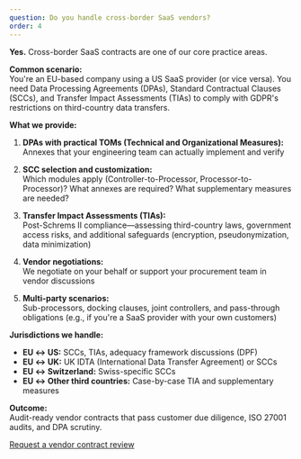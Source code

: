 ```yaml
---
question: Do you handle cross-border SaaS vendors?
order: 4
---
```


**Yes.** Cross-border SaaS contracts are one of our core practice areas.

**Common scenario:**  
You're an EU-based company using a US SaaS provider (or vice versa). You need Data Processing Agreements (DPAs), Standard Contractual Clauses (SCCs), and Transfer Impact Assessments (TIAs) to comply with GDPR's restrictions on third-country data transfers.

**What we provide:**

1. **DPAs with practical TOMs (Technical and Organizational Measures):**  
   Annexes that your engineering team can actually implement and verify

2. **SCC selection and customization:**  
   Which modules apply (Controller-to-Processor, Processor-to-Processor)? What annexes are required? What supplementary measures are needed?

3. **Transfer Impact Assessments (TIAs):**  
   Post-Schrems II compliance—assessing third-country laws, government access risks, and additional safeguards (encryption, pseudonymization, data minimization)

4. **Vendor negotiations:**  
   We negotiate on your behalf or support your procurement team in vendor discussions

5. **Multi-party scenarios:**  
   Sub-processors, docking clauses, joint controllers, and pass-through obligations (e.g., if you're a SaaS provider with your own customers)

**Jurisdictions we handle:**

- **EU ↔ US:** SCCs, TIAs, adequacy framework discussions (DPF)
- **EU ↔ UK:** UK IDTA (International Data Transfer Agreement) or SCCs
- **EU ↔ Switzerland:** Swiss-specific SCCs
- **EU ↔ Other third countries:** Case-by-case TIA and supplementary measures

**Outcome:**  
Audit-ready vendor contracts that pass customer due diligence, ISO 27001 audits, and DPA scrutiny.

[Request a vendor contract review](/contact)
